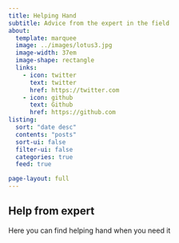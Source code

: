 ```yaml
---
title: Helping Hand
subtitle: Advice from the expert in the field
about:
  template: marquee
  image: ../images/lotus3.jpg
  image-width: 37em
  image-shape: rectangle
  links:
    - icon: twitter
      text: twitter
      href: https://twitter.com
    - icon: github
      text: Github
      href: https://github.com
listing:
  sort: "date desc"
  contents: "posts"
  sort-ui: false
  filter-ui: false
  categories: true
  feed: true

page-layout: full
---
```


## Help from expert

Here you can find helping hand when you need it